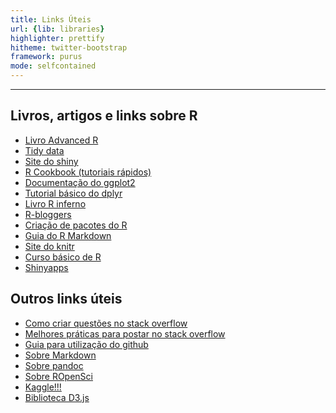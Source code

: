 ```yaml
---
title: Links Úteis
url: {lib: libraries}
highlighter: prettify
hitheme: twitter-bootstrap
framework: purus
mode: selfcontained
--- 
```


---

## Livros, artigos e links sobre R
- [Livro Advanced R](http://adv-r.had.co.nz/)
- [Tidy data](http://www.jstatsoft.org/v59/i10/paper)
- [Site do shiny](http://www.r-bloggers.com/)
- [R Cookbook (tutoriais rápidos)](http://www.cookbook-r.com/)
- [Documentação do ggplot2](http://ggplot2.org/)
- [Tutorial básico do dplyr](http://cran.rstudio.com/web/packages/dplyr/vignettes/introduction.html)
- [Livro R inferno](http://www.burns-stat.com/pages/Tutor/R_inferno.pdf)
- [R-bloggers](http://www.r-bloggers.com/)
- [Criação de pacotes do R](http://r-pkgs.had.co.nz/description.html)
- [Guia do R Markdown](http://rmarkdown.rstudio.com/)
- [Site do knitr](http://yihui.name/knitr/)
- [Curso básico de R](https://www.codeschool.com/courses/try-r)
- [Shinyapps](http://www.shinyapps.io/)\

## Outros links úteis
- [Como criar questões no stack overflow](http://pt.stackoverflow.com/editing-help)
- [Melhores práticas para postar no stack overflow](http://meta.stackexchange.com/questions/145499/how-to-ask-best-practice-questions)
- [Guia para utilização do github](http://rogerdudler.github.io/git-guide/index.pt_BR.html)
- [Sobre Markdown](http://daringfireball.net/)
- [Sobre pandoc](http://johnmacfarlane.net/pandoc/)
- [Sobre ROpenSci](http://ropensci.org/)
- [Kaggle!!!](http://www.kaggle.com/)
- [Biblioteca D3.js](http://d3js.org/)
